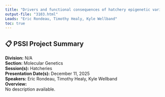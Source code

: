 ```yaml
---
title: "Drivers and functional consequences of hatchery epigenetic variation"
output-file: "3103.html"
Leads: "Eric Rondeau, Timothy Healy, Kyle Wellband"
toc: true
---
```


## 📋 PSSI Project Summary

**Division:** N/A  
**Section:** Molecular Genetics  
**Session(s):** Hatcheries  
**Presentation Date(s):** December 11, 2025  
**Speakers:** Eric Rondeau, Timothy Healy, Kyle Wellband  
**Overview:**  
No description available.   

